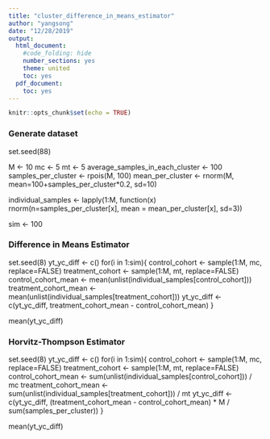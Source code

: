 ```yaml
---
title: "cluster_difference_in_means_estimator"
author: "yangsong"
date: "12/28/2019"
output:
  html_document:
    #code_folding: hide
    number_sections: yes
    theme: united
    toc: yes
  pdf_document:
    toc: yes
---
```



```r
knitr::opts_chunk$set(echo = TRUE)
```
### Generate dataset
set.seed(88)

M <- 10
mc <- 5
mt <- 5
average_samples_in_each_cluster <- 100
samples_per_cluster <- rpois(M, 100)
mean_per_cluster <- rnorm(M, mean=100+samples_per_cluster*0.2, sd=10)

individual_samples <-
  lapply(1:M, 
         function(x) rnorm(n=samples_per_cluster[x], mean = mean_per_cluster[x], sd=3))

sim <- 100


### Difference in Means Estimator
set.seed(8)
yt_yc_diff <- c()
for(i in 1:sim){
     control_cohort <- sample(1:M, mc, replace=FALSE)
     treatment_cohort <- sample(1:M, mt, replace=FALSE)
     control_cohort_mean <- mean(unlist(individual_samples[control_cohort]))
     treatment_cohort_mean <- mean(unlist(individual_samples[treatment_cohort]))
     yt_yc_diff <- c(yt_yc_diff, treatment_cohort_mean - control_cohort_mean)
}

mean(yt_yc_diff)


### Horvitz-Thompson Estimator
set.seed(8)
yt_yc_diff <- c()
for(i in 1:sim){
  control_cohort <- sample(1:M, mc, replace=FALSE)
  treatment_cohort <- sample(1:M, mt, replace=FALSE)
  control_cohort_mean <- sum(unlist(individual_samples[control_cohort])) / mc
  treatment_cohort_mean <- sum(unlist(individual_samples[treatment_cohort])) / mt
  yt_yc_diff <- c(yt_yc_diff, (treatment_cohort_mean - control_cohort_mean) * M / sum(samples_per_cluster))
}

mean(yt_yc_diff)


